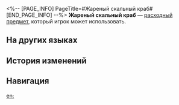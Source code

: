 <%-- [PAGE_INFO]
PageTitle=#Жареный скальный краб#
[END_PAGE_INFO] --%>
{{Расходный предмет Инфобокс
|id          = 408404
|Изображения = Предмет Жареный скальный краб.png
|Тип         = Расходные предметы энергии
|Редкость    = 2
|Эффект      = Восстанавливает отряду 3 очка техники.
|Описание    = Жареный скальный краб с хрустящей корочкой и нежный внутри. Этот вид крабов сеял хаос в Белобоге до того, как пришла Вечная мерзлота, а затем необъяснимым образом почти вымер.<br />Мясо у него мягкое, нежное и вкусное. Может ли это быть причиной их вымирания? Лучше об этом не думать.
|Рецепт      = 
|Источник1   = [[Киоск с закусками]]
|Источник2   = 
|Источник3   = 
}}
{{Описание|''«Да, скальные крабы живут в камнях, они всё равно являются морепродуктами. Разве ты не видишь, что в их названии есть слово "краб"?»''}}
'''Жареный скальный краб''' — [[расходный предмет]], который игрок может использовать.

==На других языках==
{{На других языках
|en   = Deep-Fried Rock Crab
|zhs  = 炸岩居蟹
|zht  = 炸岩居蟹
|ja   = 揚げイワグラシガニ
|ko   = 암석 꽃게 튀김
|es   = Cangrejo hogarpétreo frito
|fr   = Crabe de roche frit
|ru   = Жареный скальный краб
|th   = Deep-Fried Rock Crab
|vi   = Cua Đá Chiên
|de   = Frittierte Felsenkrabbe
|id   = Deep-Fried Rock Crab
|pt   = Caranguejo-das-Pedras Frito
}}

==История изменений==
{{История изменений|3.5}}

==Навигация==
{{Расходные предметы Навбокс}}

[[en:]]